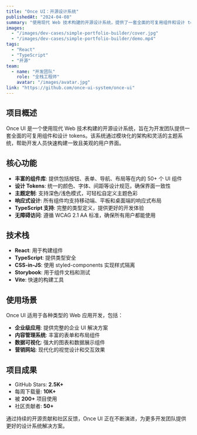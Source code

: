 ---
title: "Once UI：开源设计系统"
publishedAt: "2024-04-08"
summary: "使用现代 Web 技术构建的开源设计系统，提供了一套全面的可复用组件和设计 tokens。"
images:
  - "/images/dev-cases/simple-portfolio-builder/cover.jpg"
  - "/images/dev-cases/simple-portfolio-builder/demo.mp4"
tags:
  - "React"
  - "TypeScript"
  - "开源"
team:
  - name: "开发团队"
    role: "全栈工程师"
    avatar: "/images/avatar.jpg"
link: "https://github.com/once-ui-system/once-ui"
---

## 项目概述

Once UI 是一个使用现代 Web 技术构建的开源设计系统，旨在为开发团队提供一套全面的可复用组件和设计 tokens。该系统通过模块化的架构和灵活的主题系统，帮助开发人员快速构建一致且美观的用户界面。

## 核心功能

- **丰富的组件库**: 提供包括按钮、表单、导航、布局等在内的 50+ 个 UI 组件
- **设计 Tokens**: 统一的颜色、字体、间距等设计规范，确保界面一致性
- **主题定制**: 支持深色/浅色模式，可轻松自定义主题色彩
- **响应式设计**: 所有组件均支持移动端、平板和桌面端的响应式布局
- **TypeScript 支持**: 完整的类型定义，提供更好的开发体验
- **无障碍访问**: 遵循 WCAG 2.1 AA 标准，确保所有用户都能使用

## 技术栈

- **React**: 用于构建组件
- **TypeScript**: 提供类型安全
- **CSS-in-JS**: 使用 styled-components 实现样式隔离
- **Storybook**: 用于组件文档和测试
- **Vite**: 快速的构建工具

## 使用场景

Once UI 适用于各种类型的 Web 应用开发，包括：

- **企业级应用**: 提供完整的企业 UI 解决方案
- **内容管理系统**: 丰富的表单和布局组件
- **数据可视化**: 强大的图表和数据展示组件
- **营销网站**: 现代化的视觉设计和交互效果

## 项目成果

- GitHub Stars: **2.5K+**
- 每周下载量: **10K+**
- 被 **200+** 项目使用
- 社区贡献者: **50+**

通过持续的开源贡献和社区反馈，Once UI 正在不断演进，为更多开发团队提供更好的设计系统解决方案。
